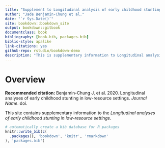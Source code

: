 ```yaml
--- 
title: "Supplement to Longitudinal analysis of early childhood stunting in low-resource settings"
author: "Jade Benjamin-Chung et al."
date: "`r Sys.Date()`"
site: bookdown::bookdown_site
output: bookdown::gitbook
documentclass: book
bibliography: [book.bib, packages.bib]
biblio-style: apalike
link-citations: yes
github-repo: rstudio/bookdown-demo
description: "This is supplementary information to Longitudinal analysis of early childhood stunting in low-resource settings"
---
```


# Overview

**Recommended citation:** Benjamin-Chung J, et al. 2020. Longitudinal analyses of early childhood stunting in low-resource settings. *Journal Name*. doi. 

This site contains supplementary information to the *Longitudinal analyses of early childhood stunting in low-resource settings*. 


```r
# automatically create a bib database for R packages
knitr::write_bib(c(
  .packages(), 'bookdown', 'knitr', 'rmarkdown'
), 'packages.bib')
```
